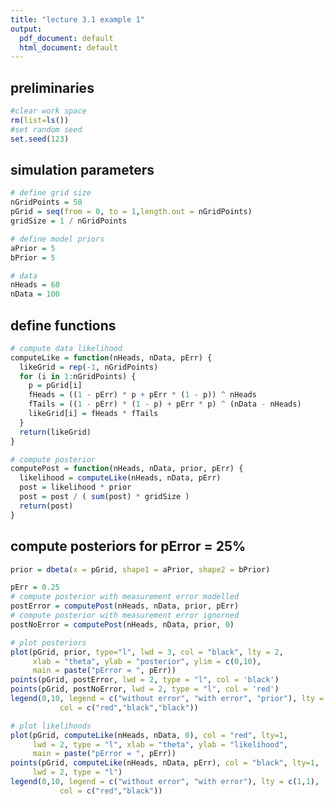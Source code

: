 ```yaml
---
title: "lecture 3.1 example 1"
output:
  pdf_document: default
  html_document: default
---
```


## preliminaries
```r
#clear work space
rm(list=ls())
#set random seed
set.seed(123)
```

## simulation parameters
```r
# define grid size
nGridPoints = 50
pGrid = seq(from = 0, to = 1,length.out = nGridPoints)
gridSize = 1 / nGridPoints

# define model priors
aPrior = 5
bPrior = 5

# data
nHeads = 60
nData = 100
```

## define functions
```r
# compute data likelihood
computeLike = function(nHeads, nData, pErr) {
  likeGrid = rep(-1, nGridPoints)
  for (i in 1:nGridPoints) {
    p = pGrid[i]
    fHeads = ((1 - pErr) * p + pErr * (1 - p)) ^ nHeads
    fTails = ((1 - pErr) * (1 - p) + pErr * p) ^ (nData - nHeads)
    likeGrid[i] = fHeads * fTails
  }
  return(likeGrid)
}

# compute posterior
computePost = function(nHeads, nData, prior, pErr) {
  likelihood = computeLike(nHeads, nData, pErr)
  post = likelihood * prior
  post = post / ( sum(post) * gridSize )
  return(post)
}
```

## compute posteriors for pError = 25%


```r
prior = dbeta(x = pGrid, shape1 = aPrior, shape2 = bPrior)

pErr = 0.25
# compute posterior with measurement error modelled
postError = computePost(nHeads, nData, prior, pErr)
# compute posterior with measurement error ignorned
postNoError = computePost(nHeads, nData, prior, 0)

# plot posteriors
plot(pGrid, prior, type="l", lwd = 3, col = "black", lty = 2,
     xlab = "theta", ylab = "posterior", ylim = c(0,10),
     main = paste("pError = ", pErr))
points(pGrid, postError, lwd = 2, type = "l", col = 'black')
points(pGrid, postNoError, lwd = 2, type = "l", col = 'red')
legend(0,10, legend = c("without error", "with error", "prior"), lty = c(1,1,2),
           col = c("red","black","black"))
```

```r
# plot likelihoods
plot(pGrid, computeLike(nHeads, nData, 0), col = "red", lty=1,
     lwd = 2, type = "l", xlab = "theta", ylab = "likelihood",
     main = paste("pError = ", pErr))
points(pGrid, computeLike(nHeads, nData, pErr), col = "black", lty=1,
     lwd = 2, type = "l")
legend(0,10, legend = c("without error", "with error"), lty = c(1,1),
           col = c("red","black"))
```

